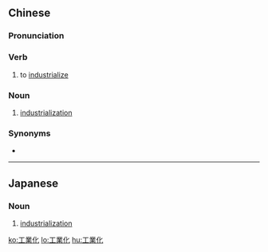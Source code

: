 {{also|工业化}}
==Chinese==
{{zh-forms|s=工业化|type=21}}

===Pronunciation===
{{zh-pron
|m=gōngyèhuà
|c=gung1 jip6 faa3
|mn=kang-gia̍p-hòa
|cat=v,n
}}

===Verb===
{{zh-verb}}

# to [[industrialize]]

===Noun===
{{zh-noun}}

# [[industrialization]]

===Synonyms===
* {{zh-l|產業化}}

----

==Japanese==
{{ja-kanjitab|工|業|化}}

===Noun===
{{ja-noun|こうぎょうか}}

# [[industrialization]]

[[ko:工業化]]
[[lo:工業化]]
[[hu:工業化]]